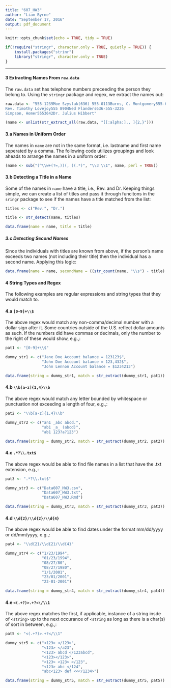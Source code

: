 ---
title: "607_HW3"
author: "Liam Byrne"
date: "September 17, 2016"
output: pdf_document
---

```{r setup, include=FALSE}
knitr::opts_chunk$set(echo = TRUE, tidy = TRUE)

if(!require("stringr", character.only = TRUE, quietly = TRUE)) {
    install.packages("strinr")
    library("stringr", character.only = TRUE)
}
```
***
#### 3 Extracting Names From `raw.data`

The `raw.data` set has telephone numbers preceeding the person they belong to. Using the `stringr` package and regex, we extract the names out:
```{r}

raw.data <- "555-1239Moe Szyslak(636) 555-0113Burns, C. Montgomery555-6542
Rev. Timothy Lovejoy555 8904Ned Flanders636-555-3226
Simpson, Homer5553642Dr. Julius Hibbert"

(name <- unlist(str_extract_all(raw.data, "[[:alpha:]., ]{2,}")))
```

#### 3.a Names in Uniform Order

The names in `name` are not in the same format, i.e. lastname and first name seperated by a comma. The following code utilizes groupings and look aheads to arrange the names in a uniform order:

```{r}
(name <- sub("(^\\w+(?=,))(, )(.*)", "\\3 \\1", name, perl = TRUE))
```

#### 3.b Detecting a Title in a Name

Some of the names in `name` have a title, i.e., Rev. and Dr. Keeping things simple, we can create a list of titles and pass it through funcitons in the `sringr` package to see if the names have a title matched from the list:

```{r}
titles <- c("Rev.", "Dr.")

title <- str_detect(name, titles)

data.frame(name = name, title = title)
```

##### 3.c Detecting Second Names

Since the individuals with titles are known from above, if the person's name exceeds two names (not including their title) then the individual has a second name. Applying this logic:

```{r}
data.frame(name = name, secondName = ((str_count(name, "\\s") - title) > 1))
```

#### 4 String Types and Regex

The following examples are regular expressions and string types that they would match to.

#### 4.a `[0-9]+\\$`

The above regex would match any non-comma/decimal number with a dollar sign after it. Some countries outside of the U.S. reflect dollar amounts as such. If the numbers did have commas or decimals, only the number to the right of these would show, e.g.,:
```{r}
pat1 <- "[0-9]+\\$"

dummy_str1 <- c("Jane Doe Account balance = 123123$",
                "John Doe Account balance = 123,432$",
                "John Lennon Account balance = $1234213")

data.frame(string = dummy_str1, match = str_extract(dummy_str1, pat1))
```

#### 4.b `\\b[a-z]{1,4}\\b`

The above regex would match any letter bounded by whitespace or punctuation not exceeding a length of four, e.g.,:

```{r}
pat2 <- "\\b[a-z]{1,4}\\b"

dummy_str2 <- c("an1 _abc abcd.",
                "ab1 _a_ (abcd)",
                "ab1 123?a?123")

data.frame(string = dummy_str2, match = str_extract(dummy_str2, pat2))
```

#### 4.c `.*?\\.txt$`

The above regex would be able to find file names in a list that have the .txt extension, e.g.,:

```{r}
pat3 <- ".*?\\.txt$"

dummy_str3 <- c("Data607_HW3.csv",
                "Data607_HW3.txt",
                "Data607_HW3.Rmd")

data.frame(string = dummy_str3, match = str_extract(dummy_str3, pat3))
```

#### 4.d `\\d{2}/\\d{2}/\\d{4}`

The above regex would be able to find dates under the format mm/dd/yyyy or dd/mm/yyyy, e.g.,:

```{r}
pat4 <- "\\d{2}/\\d{2}/\\d{4}"

dummy_str4 <- c("1/23/1994",
                "01/23/1994",
                "08/27/80",
                "08/27/1980",
                "1/1/2001",
                "23/01/2001",
                "23-01-2001")

data.frame(string = dummy_str4, match = str_extract(dummy_str4, pat4))
```

#### 4.e `<(.+?)>.+?<\/\\1`

The above regex matches the first, if applicable, instance of a string insde of `<string>` up to the next occurance of `<string` as long as there is a char(s) of sort in between, e.g.,:

```{r}
pat5 <- "<(.+?)>.+?</\\1"

dummy_str5 <- c("<123> </123>",
                "<123> </a23",
                "<123> abcd </123abcd",
                "<123></123>",
                "<123> <123> </123",
                "<123> abc </124",
                "abc<123> def <<</1234>")

data.frame(string = dummy_str5, match = str_extract(dummy_str5, pat5))
```

